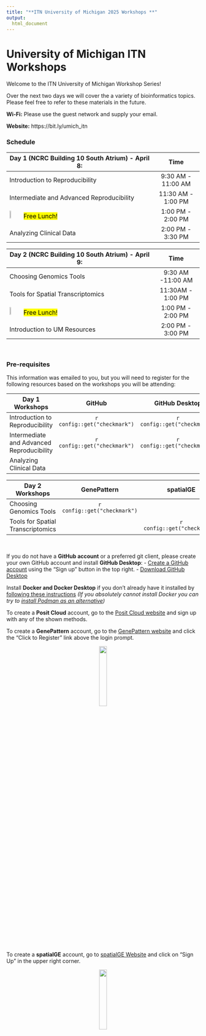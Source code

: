 ```yaml
---
title: "**ITN University of Michigan 2025 Workshops **"
output:
  html_document
---
```


# University of Michigan ITN Workshops

Welcome to the ITN University of Michigan Workshop Series!

Over the next two days we will cover the a variety of bioinformatics topics. Please feel free to refer to these materials in the future.

**Wi-Fi:** Please use the guest network and supply your email.

**Website:** https://bit.ly/umich_itn

### **Schedule**


<div class = "myStyle" align = "center">

| Day 1 (NCRC Building 10 South Atrium) - April 8:                                           | Time                   |  
|---------------------------------------------------------------------------|:----------------------:|
| Introduction to Reproducibility                                           | 9:30 AM - 11:00 AM     |  
| Intermediate and Advanced Reproducibility                                 | 11:30 AM - 1:00 PM     |  
| <img width="10%" src="resources/images/plate.png"><mark>Free Lunch!</mark>| 1:00 PM - 2:00 PM      |  
| Analyzing Clinical Data                                                   | 2:00 PM - 3:30 PM      |


| Day 2 (NCRC Building 10 South Atrium) - April 9:                                           |  Time                  |
|---------------------------------------------------------------------------|:----------------------:|
| Choosing Genomics Tools                                                   | 9:30 AM -11:00 AM      |  
| Tools for Spatial Transcriptomics                                         | 11:30AM - 1:00 PM      |
| <img width="10%" src="resources/images/plate.png"><mark>Free Lunch!</mark>| 1:00 PM - 2:00 PM      |
| Introduction to UM Resources                                              | 2:00 PM - 3:00 PM      |

</div>

<br>

### **Pre-requisites**

This information was emailed to you, but you will need to register for the following resources based on the workshops you will be attending:


<div class = "myStyle" align = "center">

| Day 1 Workshops | GitHub | GitHub Desktop | Docker Desktop | PositCloud |
|----------|:------:|:--------------:|:--------------:|:----------:|
| Introduction to Reproducibility | `r  config::get("checkmark")` | `r  config::get("checkmark")` |  |  |
| Intermediate and Advanced Reproducibility | `r  config::get("checkmark")` | `r  config::get("checkmark")` | `r  config::get("checkmark")` |  |
| Analyzing Clinical Data |  |  |  | `r  config::get("checkmark")` |

| Day 2 Workshops |  GenePattern | spatialGE |
|-----------------|:------------:|:---------:|
| Choosing Genomics Tools | `r  config::get("checkmark")` |   |
| Tools for Spatial Transcriptomics|  | `r  config::get("checkmark")`|

</div>

<br>

If you do not have a **GitHub account** or a preferred git client, please create your own GitHub account and install **GitHub Desktop**:
  - [Create a GitHub account](https://github.com/) using the "Sign up" button in the top right.
  - [Download GitHub Desktop](https://desktop.github.com/download/)

Install **Docker and Docker Desktop** if you don’t already have it installed by [following these instructions](https://www.docker.com/get-started/) *(If you absolutely cannot install Docker you can try to [install Podman as an alternative](https://podman.io/docs/installation))*

To create a **Posit Cloud** account, go to the [Posit Cloud website](https://login.posit.cloud/register?redirect=https%3A%2F%2Fclient.login.posit.cloud%2Foauth%2Flogin%3Fshow_auth%3D0%26show_login%3D0) and sign up with any of the shown methods.

To create a **GenePattern** account, go to the [GenePattern website](https://cloud.genepattern.org/gp/) and click the "Click to Register" link above the login prompt.

<p align="center">
    <img width="20%" src="resources/images/gp_login.png" class="img_shad">
</p>

To create a **spatialGE** account, go to [spatialGE Website](https://spatialge.moffitt.org) and click on "Sign Up" in the upper right corner.

<p align="center" >
    <img width="20%" src="resources/images/spatialge_login.png" class="img_shad">
</p>

<!--
### Accessing Computational Resources for further practice or your research after the workshop

- **Galaxy**: The training link will no longer work, and you should use [usegalaxy.org](https://usegalaxy.org/) to access the platform.
- **Posit Cloud**: The workspace will be available until {FILL IN DATE}, otherwise, you could use the free version of PositCloud [https://posit.cloud/](https://posit.cloud/) to work with R in general (but does not have enough computing capacity to work with the data we used in our workshop). Alternatively, you could R/RStudio on your local machine or potentially on your institutional server.
- **GenePattern**:
- **spatialGE**: You can continue using the link [https://spatialge.moffitt.org/](https://spatialge.moffitt.org/) and can also use the R package: [https://github.com/FridleyLab/spatialGE](https://github.com/FridleyLab/spatialGE)
-->
